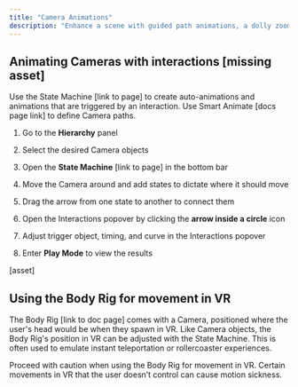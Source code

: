 ```yaml
---
title: "Camera Animations"
description: "Enhance a scene with guided path animations, a dolly zoom, and other Camera effects."
---
```


## Animating Cameras with interactions \[missing asset]

Use the State Machine \[link to page] to create auto-animations and animations that are triggered by an interaction. Use Smart Animate \[docs page link] to define Camera paths.

1. Go to the **Hierarchy** panel

2. Select the desired Camera objects

3. Open the **State Machine** \[link to page] in the bottom bar

4. Move the Camera around and add states to dictate where it should move

5. Drag the arrow from one state to another to connect them

6. Open the Interactions popover by clicking the **arrow inside a circle** icon

7. Adjust trigger object, timing, and curve in the Interactions popover

8. Enter **Play Mode** to view the results

\[asset]

## Using the Body Rig for movement in VR

The Body Rig \[link to doc page] comes with a Camera, positioned where the user's head would be when they spawn in VR. Like Camera objects, the Body Rig's position in VR can be adjusted with the State Machine. This is often used to emulate instant teleportation or rollercoaster experiences.

<Info>
  Proceed with caution when using the Body Rig for movement in VR. Certain movements in VR that the user doesn’t control can cause motion sickness.&#x20;
</Info>